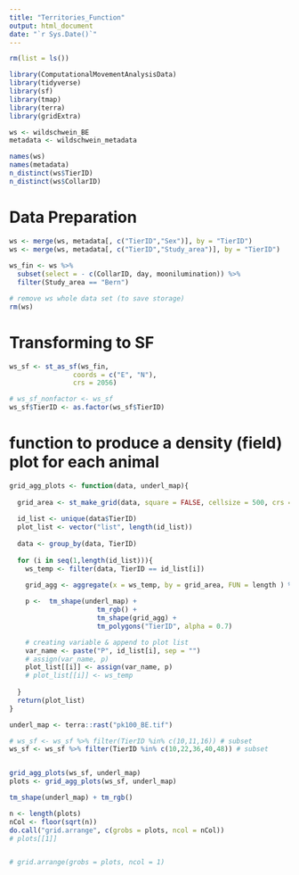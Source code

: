 ```yaml
---
title: "Territories_Function"
output: html_document
date: "`r Sys.Date()`"
---
```


```r
rm(list = ls())
```

```r
library(ComputationalMovementAnalysisData)
library(tidyverse)
library(sf)
library(tmap)
library(terra)
library(gridExtra)

```

```r
ws <- wildschwein_BE
metadata <- wildschwein_metadata
```

```r
names(ws)
names(metadata)
n_distinct(ws$TierID)
n_distinct(ws$CollarID)
```



# Data Preparation
```r
ws <- merge(ws, metadata[, c("TierID","Sex")], by = "TierID")
ws <- merge(ws, metadata[, c("TierID","Study_area")], by = "TierID")
  
ws_fin <- ws %>% 
  subset(select = - c(CollarID, day, moonilumination)) %>% 
  filter(Study_area == "Bern")
```

```r
# remove ws whole data set (to save storage)
rm(ws)

```



# Transforming to SF
```r
ws_sf <- st_as_sf(ws_fin,
                coords = c("E", "N"), 
                crs = 2056)

# ws_sf_nonfactor <- ws_sf
ws_sf$TierID <- as.factor(ws_sf$TierID)
```




# function to produce a density (field) plot for each animal
```r

grid_agg_plots <- function(data, underl_map){
  
  grid_area <- st_make_grid(data, square = FALSE, cellsize = 500, crs = 2056) %>% st_as_sf()
  
  id_list <- unique(data$TierID)
  plot_list <- vector("list", length(id_list))
  
  data <- group_by(data, TierID)
  
  for (i in seq(1,length(id_list))){
    ws_temp <- filter(data, TierID == id_list[i])
    
    grid_agg <- aggregate(x = ws_temp, by = grid_area, FUN = length ) %>% select(TierID)

    p <-  tm_shape(underl_map) +
                      tm_rgb() +
                      tm_shape(grid_agg) +
                      tm_polygons("TierID", alpha = 0.7)

    # creating variable & append to plot list
    var_name <- paste("P", id_list[i], sep = "")
    # assign(var_name, p)
    plot_list[[i]] <- assign(var_name, p)
    # plot_list[[i]] <- ws_temp
    
  }
  return(plot_list)
}

```


```r
underl_map <- terra::rast("pk100_BE.tif")

# ws_sf <- ws_sf %>% filter(TierID %in% c(10,11,16)) # subset
ws_sf <- ws_sf %>% filter(TierID %in% c(10,22,36,40,48)) # subset


grid_agg_plots(ws_sf, underl_map)
plots <- grid_agg_plots(ws_sf, underl_map)
```


```r

tm_shape(underl_map) + tm_rgb()

```


```r
n <- length(plots)
nCol <- floor(sqrt(n))
do.call("grid.arrange", c(grobs = plots, ncol = nCol))
# plots[[1]]


# grid.arrange(grobs = plots, ncol = 1)
```








